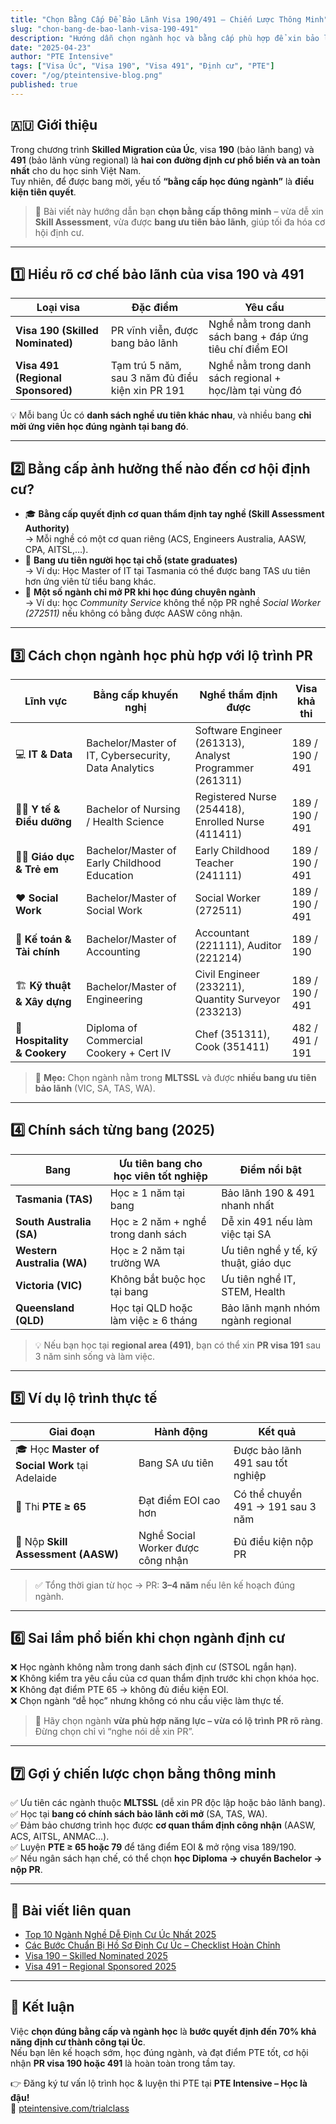 ```yaml
---
title: "Chọn Bằng Cấp Để Bảo Lãnh Visa 190/491 – Chiến Lược Thông Minh"
slug: "chon-bang-de-bao-lanh-visa-190-491"
description: "Hướng dẫn chọn ngành học và bằng cấp phù hợp để xin bảo lãnh visa 190/491 từ các bang Úc - Tăng cơ hội định cư thành công."
date: "2025-04-23"
author: "PTE Intensive"
tags: ["Visa Úc", "Visa 190", "Visa 491", "Định cư", "PTE"]
cover: "/og/pteintensive-blog.png"
published: true
---
```


## 🇦🇺 Giới thiệu

Trong chương trình **Skilled Migration của Úc**, visa **190** (bảo lãnh bang) và **491** (bảo lãnh vùng regional) là **hai con đường định cư phổ biến và an toàn nhất** cho du học sinh Việt Nam.  
Tuy nhiên, để được bang mời, yếu tố **“bằng cấp học đúng ngành”** là **điều kiện tiên quyết**.

> 🎯 Bài viết này hướng dẫn bạn **chọn bằng cấp thông minh** – vừa dễ xin **Skill Assessment**, vừa được **bang ưu tiên bảo lãnh**, giúp tối đa hóa cơ hội định cư.

---

## 1️⃣ Hiểu rõ cơ chế bảo lãnh của visa 190 và 491

| Loại visa | Đặc điểm | Yêu cầu |
|------------|-----------|----------|
| **Visa 190 (Skilled Nominated)** | PR vĩnh viễn, được bang bảo lãnh | Nghề nằm trong danh sách bang + đáp ứng tiêu chí điểm EOI |
| **Visa 491 (Regional Sponsored)** | Tạm trú 5 năm, sau 3 năm đủ điều kiện xin PR 191 | Nghề nằm trong danh sách regional + học/làm tại vùng đó |

💡 Mỗi bang Úc có **danh sách nghề ưu tiên khác nhau**, và nhiều bang **chỉ mời ứng viên học đúng ngành tại bang đó**.

---

## 2️⃣ Bằng cấp ảnh hưởng thế nào đến cơ hội định cư?

- 🎓 **Bằng cấp quyết định cơ quan thẩm định tay nghề (Skill Assessment Authority)**  
  → Mỗi nghề có một cơ quan riêng (ACS, Engineers Australia, AASW, CPA, AITSL,…).  
- 🏫 **Bang ưu tiên người học tại chỗ (state graduates)**  
  → Ví dụ: Học Master of IT tại Tasmania có thể được bang TAS ưu tiên hơn ứng viên từ tiểu bang khác.  
- 🧩 **Một số ngành chỉ mở PR khi học đúng chuyên ngành**  
  → Ví dụ: học *Community Service* không thể nộp PR nghề *Social Worker (272511)* nếu không có bằng được AASW công nhận.

---

## 3️⃣ Cách chọn ngành học phù hợp với lộ trình PR

| Lĩnh vực | Bằng cấp khuyến nghị | Nghề thẩm định được | Visa khả thi |
|-----------|---------------------|---------------------|---------------|
| 💻 **IT & Data** | Bachelor/Master of IT, Cybersecurity, Data Analytics | Software Engineer (261313), Analyst Programmer (261311) | 189 / 190 / 491 |
| 🧑‍⚕️ **Y tế & Điều dưỡng** | Bachelor of Nursing / Health Science | Registered Nurse (254418), Enrolled Nurse (411411) | 189 / 190 / 491 |
| 👩‍🏫 **Giáo dục & Trẻ em** | Bachelor/Master of Early Childhood Education | Early Childhood Teacher (241111) | 189 / 190 / 491 |
| ❤️ **Social Work** | Bachelor/Master of Social Work | Social Worker (272511) | 189 / 190 / 491 |
| 🧮 **Kế toán & Tài chính** | Bachelor/Master of Accounting | Accountant (221111), Auditor (221214) | 189 / 190 |
| 🏗️ **Kỹ thuật & Xây dựng** | Bachelor/Master of Engineering | Civil Engineer (233211), Quantity Surveyor (233213) | 189 / 190 / 491 |
| 🍳 **Hospitality & Cookery** | Diploma of Commercial Cookery + Cert IV | Chef (351311), Cook (351411) | 482 / 491 / 191 |

> 💬 **Mẹo:** Chọn ngành nằm trong **MLTSSL** và được **nhiều bang ưu tiên bảo lãnh** (VIC, SA, TAS, WA).

---

## 4️⃣ Chính sách từng bang (2025)

| Bang | Ưu tiên bang cho học viên tốt nghiệp | Điểm nổi bật |
|------|--------------------------------------|---------------|
| **Tasmania (TAS)** | Học ≥ 1 năm tại bang | Bảo lãnh 190 & 491 nhanh nhất |
| **South Australia (SA)** | Học ≥ 2 năm + nghề trong danh sách | Dễ xin 491 nếu làm việc tại SA |
| **Western Australia (WA)** | Học ≥ 2 năm tại trường WA | Ưu tiên nghề y tế, kỹ thuật, giáo dục |
| **Victoria (VIC)** | Không bắt buộc học tại bang | Ưu tiên nghề IT, STEM, Health |
| **Queensland (QLD)** | Học tại QLD hoặc làm việc ≥ 6 tháng | Bảo lãnh mạnh nhóm ngành regional |

> 💡 Nếu bạn học tại **regional area (491)**, bạn có thể xin **PR visa 191** sau 3 năm sinh sống và làm việc.

---

## 5️⃣ Ví dụ lộ trình thực tế

| Giai đoạn | Hành động | Kết quả |
|------------|------------|----------|
| 🎓 Học **Master of Social Work** tại Adelaide | Bang SA ưu tiên | Được bảo lãnh 491 sau tốt nghiệp |
| 💬 Thi **PTE ≥ 65** | Đạt điểm EOI cao hơn | Có thể chuyển 491 → 191 sau 3 năm |
| 🧾 Nộp **Skill Assessment (AASW)** | Nghề Social Worker được công nhận | Đủ điều kiện nộp PR |

> ✅ Tổng thời gian từ học → PR: **3–4 năm** nếu lên kế hoạch đúng ngành.

---

## 6️⃣ Sai lầm phổ biến khi chọn ngành định cư

❌ Học ngành không nằm trong danh sách định cư (STSOL ngắn hạn).  
❌ Không kiểm tra yêu cầu của cơ quan thẩm định trước khi chọn khóa học.  
❌ Không đạt điểm PTE 65 → không đủ điều kiện EOI.  
❌ Chọn ngành “dễ học” nhưng không có nhu cầu việc làm thực tế.

> 🎯 Hãy chọn ngành **vừa phù hợp năng lực – vừa có lộ trình PR rõ ràng**. Đừng chọn chỉ vì “nghe nói dễ xin PR”.

---

## 7️⃣ Gợi ý chiến lược chọn bằng thông minh

✅ Ưu tiên các ngành thuộc **MLTSSL** (dễ xin PR độc lập hoặc bảo lãnh bang).  
✅ Học tại **bang có chính sách bảo lãnh cởi mở** (SA, TAS, WA).  
✅ Đảm bảo chương trình học được **cơ quan thẩm định công nhận** (AASW, ACS, AITSL, ANMAC...).  
✅ Luyện **PTE ≥ 65 hoặc 79** để tăng điểm EOI & mở rộng visa 189/190.  
✅ Nếu ngân sách hạn chế, có thể chọn **học Diploma → chuyển Bachelor → nộp PR**.

---

## 🔗 Bài viết liên quan

- [Top 10 Ngành Nghề Dễ Định Cư Úc Nhất 2025](/migration/overview/top-10-nghe-de-dinh-cu-uc-2025)  
- [Các Bước Chuẩn Bị Hồ Sơ Định Cư Úc – Checklist Hoàn Chỉnh](/migration/overview/cac-buoc-chuan-bi-ho-so-dinh-cu-uc)  
- [Visa 190 – Skilled Nominated 2025](/migration/visa/visa-190-uc-skilled-nominated)  
- [Visa 491 – Regional Sponsored 2025](/migration/visa/visa-491-uc-regional-sponsored)

---

## 🎯 Kết luận

Việc **chọn đúng bằng cấp và ngành học** là **bước quyết định đến 70% khả năng định cư thành công tại Úc**.  
Nếu bạn lên kế hoạch sớm, học đúng ngành, và đạt điểm PTE tốt, cơ hội nhận **PR visa 190 hoặc 491** là hoàn toàn trong tầm tay.

👉 Đăng ký tư vấn lộ trình học & luyện thi PTE tại **PTE Intensive – Học là đậu!**  
📍 [pteintensive.com/trialclass](https://pteintensive.com/trialclass)

